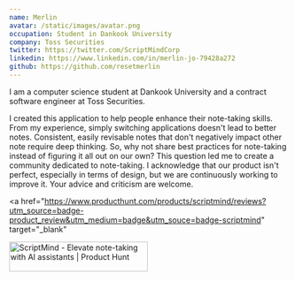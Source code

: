 ```yaml
---
name: Merlin
avatar: /static/images/avatar.png
occupation: Student in Dankook University
company: Toss Securities
twitter: https://twitter.com/ScriptMindCorp
linkedin: https://www.linkedin.com/in/merlin-jo-79428a272
github: https://github.com/resetmerlin
---
```


I am a computer science student at Dankook University and a contract software engineer at Toss Securities.

I created this application to help people enhance their note-taking skills. From my experience, simply switching applications doesn't lead to better notes. Consistent, easily revisable notes that don't negatively impact other note require deep thinking. So, why not share best practices for note-taking instead of figuring it all out on our own? This question led me to create a community dedicated to note-taking. I acknowledge that our product isn't perfect, especially in terms of design, but we are continuously working to improve it. Your advice and criticism are welcome.

<a
  href="https://www.producthunt.com/products/scriptmind/reviews?utm_source=badge-product_review&utm_medium=badge&utm_souce=badge-scriptmind"
  target="_blank"
>
  <img
    src="https://api.producthunt.com/widgets/embed-image/v1/product_review.svg?product_id=576115&theme=light"
    alt="ScriptMind - Elevate&#0032;note&#0045;taking&#0032;with&#0032;AI&#0032;assistants | Product Hunt"
    width="250"
    height="54"
  />
</a>
